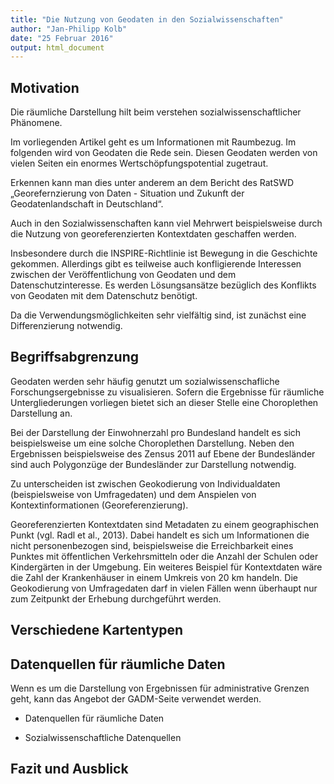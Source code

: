 ```yaml
---
title: "Die Nutzung von Geodaten in den Sozialwissenschaften"
author: "Jan-Philipp Kolb"
date: "25 Februar 2016"
output: html_document
---
```



## Motivation

Die räumliche Darstellung hilt beim verstehen sozialwissenschaftlicher Phänomene. 

Im vorliegenden Artikel geht es um Informationen mit Raumbezug. Im folgenden wird von Geodaten die Rede sein. Diesen Geodaten werden von vielen Seiten ein enormes Wertschöpfungspotential zugetraut.

Erkennen kann man dies unter anderem an dem Bericht des RatSWD „Georefernzierung von Daten - Situation und Zukunft der Geodatenlandschaft in Deutschland“.

Auch in den Sozialwissenschaften kann viel Mehrwert beispielsweise durch die Nutzung von georeferenzierten Kontextdaten geschaffen werden.

Insbesondere durch die INSPIRE-Richtlinie ist Bewegung in die Geschichte gekommen.
Allerdings gibt es teilweise auch konfligierende Interessen zwischen der Veröffentlichung von Geodaten und dem Datenschutzinteresse. Es werden Lösungsansätze bezüglich des Konflikts von Geodaten mit dem Datenschutz benötigt.

Da die Verwendungsmöglichkeiten sehr vielfältig sind, ist zunächst eine Differenzierung notwendig. 


## Begriffsabgrenzung

Geodaten werden sehr häufig genutzt um sozialwissenschafliche Forschungsergebnisse zu visualisieren. Sofern die Ergebnisse für räumliche Untergliederungen vorliegen bietet sich an dieser Stelle eine Choroplethen Darstellung an. 

Bei der Darstellung der Einwohnerzahl pro Bundesland handelt es sich beispielsweise um eine solche Choroplethen Darstellung. Neben den Ergebnissen beispielsweise des Zensus 2011 auf Ebene der Bundesländer sind auch Polygonzüge der Bundesländer zur Darstellung notwendig. 


Zu unterscheiden ist zwischen Geokodierung von Individualdaten (beispielsweise von Umfragedaten) und dem Anspielen von Kontextinformationen (Georeferenzierung). 

Georeferenzierten Kontextdaten sind Metadaten zu einem geographischen Punkt (vgl. Radl et al., 2013). Dabei handelt es sich um Informationen die nicht personenbezogen sind, beispielsweise die Erreichbarkeit eines Punktes mit öffentlichen Verkehrsmitteln oder die Anzahl der Schulen oder Kindergärten in der Umgebung. Ein weiteres Beispiel für Kontextdaten wäre die Zahl der Krankenhäuser in einem Umkreis von 20 km handeln.
Die Geokodierung von Umfragedaten darf in vielen Fällen wenn überhaupt nur zum Zeitpunkt der Erhebung durchgeführt werden. 

## Verschiedene Kartentypen


## Datenquellen für räumliche Daten

Wenn es um die Darstellung von Ergebnissen für administrative Grenzen geht, kann das Angebot der GADM-Seite verwendet werden.

- Datenquellen für räumliche Daten

- Sozialwissenschaftliche Datenquellen

## Fazit und Ausblick

